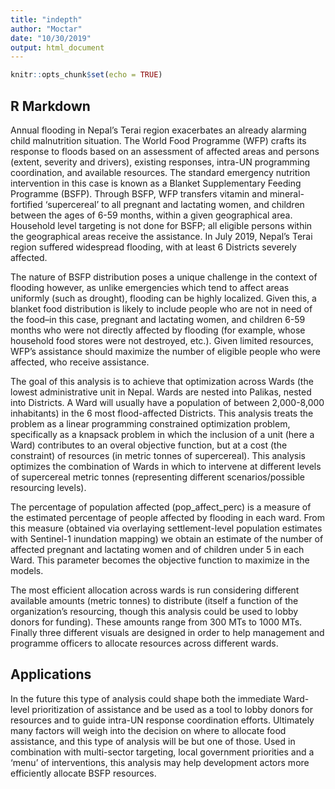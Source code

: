 ---
title: "indepth"
author: "Moctar"
date: "10/30/2019"
output: html_document
---

```{r setup, include=FALSE}
knitr::opts_chunk$set(echo = TRUE)
```

## R Markdown


Annual flooding in Nepal's Terai region exacerbates an already alarming child malnutrition situation. The World Food Programme (WFP) crafts its response to floods based on an assessment of affected areas and persons (extent, severity and drivers), existing responses, intra-UN programming coordination, and available resources. The standard emergency nutrition intervention in this case is known as a Blanket Supplementary Feeding Programme (BSFP). Through BSFP, WFP transfers vitamin and mineral-fortified 'supercereal' to all pregnant and lactating women, and children between the ages of 6-59 months, within a given geographical area. Household level targeting is not done for BSFP; all eligible persons within the geographical areas receive the assistance. In July 2019, Nepal's Terai region suffered widespread flooding, with at least 6 Districts severely affected.

The nature of BSFP distribution poses a unique challenge in the context of flooding however, as unlike emergencies which tend to affect areas uniformly (such as drought), flooding can be highly localized. Given this, a blanket food distribution is likely to include people who are not in need of the food--in this case, pregnant and lactating women, and children 6-59 months who were not directly affected by flooding (for example, whose household food stores were not destroyed, etc.). Given limited resources, WFP's assistance should maximize the number of eligible people who were affected, who receive assistance.

The goal of this analysis is to achieve that optimization across Wards (the lowest administrative unit in Nepal. Wards are nested into Palikas, nested into Districts. A Ward will usually have a population of between 2,000-8,000 inhabitants) in the 6 most flood-affected Districts. This analysis treats the problem as a linear programming constrained optimization problem, specifically as a knapsack problem in which the inclusion of a unit (here a Ward) contributes to an overal objective function, but at a cost (the constraint) of resources (in metric tonnes of supercereal). This analysis optimizes the combination of Wards in which to intervene at different levels of supercereal metric tonnes (representing different scenarios/possible resourcing levels).

The percentage of population affected (pop_affect_perc) is a measure of the estimated percentage of people affected by flooding in each ward. From this measure (obtained via overlaying settlement-level population estimates with Sentinel-1 inundation mapping) we obtain an estimate of the number of affected pregnant and lactating women and of children under 5 in each Ward. This parameter becomes the objective function to maximize in the models.

The most efficient allocation across wards is run considering different available amounts (metric tonnes) to distribute (itself a function of the organization's resourcing, though this analysis could be used to lobby donors for funding). These amounts range from 300 MTs to 1000 MTs. Finally three different visuals are designed in order to help management and programme officers to allocate resources across different wards.

## Applications

In the future this type of analysis could shape both the immediate Ward-level prioritization of assistance and be used as a tool to lobby donors for resources and to guide intra-UN response coordination efforts. Ultimately many factors will weigh into the decision on where to allocate food assistance, and this type of analysis will be but one of those. Used in combination with multi-sector targeting, local government priorities and a 'menu' of interventions, this analysis may help development actors more efficiently allocate BSFP resources.

